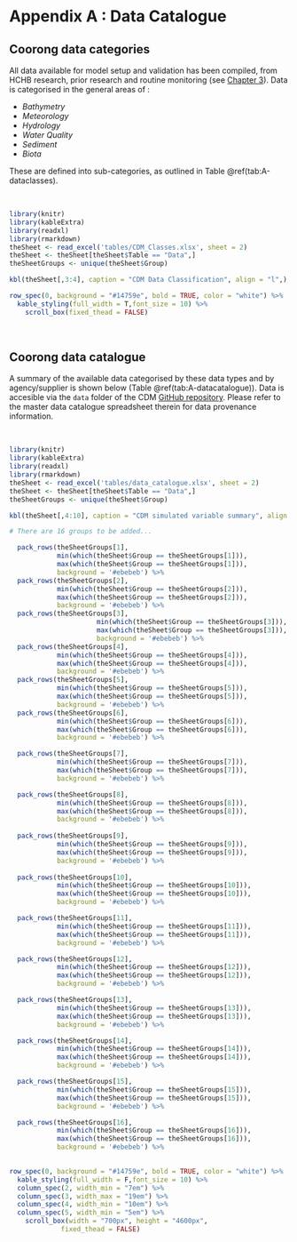 # Appendix A : Data Catalogue {-}

## Coorong data categories {-}

All data available for model setup and validation has been compiled, from HCHB research, prior research and routine monitoring (see [Chapter 3](Model-Data Ecosystem)). Data is categorised in the general areas of :

+ *Bathymetry*
+ *Meteorology*
+ *Hydrology*
+ *Water Quality*
+ *Sediment*
+ *Biota*

These are defined into sub-categories, as outlined in Table \@ref(tab:A-dataclasses).

<br>

```r
library(knitr)
library(kableExtra)
library(readxl)
library(rmarkdown)
theSheet <- read_excel('tables/CDM_Classes.xlsx', sheet = 2)
theSheet <- theSheet[theSheet$Table == "Data",]
theSheetGroups <- unique(theSheet$Group)

kbl(theSheet[,3:4], caption = "CDM Data Classification", align = "l",) %>%

row_spec(0, background = "#14759e", bold = TRUE, color = "white") %>%
  kable_styling(full_width = T,font_size = 10) %>%
    scroll_box(fixed_thead = FALSE)
```

<br>

## Coorong data catalogue {-}

A summary of the available data categorised by these data types and by agency/supplier is shown below (Table \@ref(tab:A-datacatalogue)). Data is accesible via the `data` folder of the CDM [GitHub repository](https://github.com/AquaticEcoDynamics/CDM/tree/master/data). Please refer to the master data catalogue spreadsheet therein for data provenance information.

<br>
```r
library(knitr)
library(kableExtra)
library(readxl)
library(rmarkdown)
theSheet <- read_excel('tables/data_catalogue.xlsx', sheet = 2)
theSheet <- theSheet[theSheet$Table == "Data",]
theSheetGroups <- unique(theSheet$Group)

kbl(theSheet[,4:10], caption = "CDM simulated variable summary", align = "l",) %>%

# There are 16 groups to be added...

  pack_rows(theSheetGroups[1],
            min(which(theSheet$Group == theSheetGroups[1])),
            max(which(theSheet$Group == theSheetGroups[1])),
            background = '#ebebeb') %>%
  pack_rows(theSheetGroups[2],
            min(which(theSheet$Group == theSheetGroups[2])),
            max(which(theSheet$Group == theSheetGroups[2])),
            background = '#ebebeb') %>%
  pack_rows(theSheetGroups[3],
					  min(which(theSheet$Group == theSheetGroups[3])),
					  max(which(theSheet$Group == theSheetGroups[3])),
					  background = '#ebebeb') %>%
  pack_rows(theSheetGroups[4],
          	min(which(theSheet$Group == theSheetGroups[4])),
          	max(which(theSheet$Group == theSheetGroups[4])),
          	background = '#ebebeb') %>%
  pack_rows(theSheetGroups[5],
            min(which(theSheet$Group == theSheetGroups[5])),
            max(which(theSheet$Group == theSheetGroups[5])),
            background = '#ebebeb') %>%
  pack_rows(theSheetGroups[6],
            min(which(theSheet$Group == theSheetGroups[6])),
            max(which(theSheet$Group == theSheetGroups[6])),
            background = '#ebebeb') %>%

  pack_rows(theSheetGroups[7],
            min(which(theSheet$Group == theSheetGroups[7])),
            max(which(theSheet$Group == theSheetGroups[7])),
            background = '#ebebeb') %>%   

  pack_rows(theSheetGroups[8],
            min(which(theSheet$Group == theSheetGroups[8])),
            max(which(theSheet$Group == theSheetGroups[8])),
            background = '#ebebeb') %>%
  
  pack_rows(theSheetGroups[9],
            min(which(theSheet$Group == theSheetGroups[9])),
            max(which(theSheet$Group == theSheetGroups[9])),
            background = '#ebebeb') %>%
  
  pack_rows(theSheetGroups[10],
            min(which(theSheet$Group == theSheetGroups[10])),
            max(which(theSheet$Group == theSheetGroups[10])),
            background = '#ebebeb') %>%   

  pack_rows(theSheetGroups[11],
            min(which(theSheet$Group == theSheetGroups[11])),
            max(which(theSheet$Group == theSheetGroups[11])),
            background = '#ebebeb') %>%

  pack_rows(theSheetGroups[12],
            min(which(theSheet$Group == theSheetGroups[12])),
            max(which(theSheet$Group == theSheetGroups[12])),
            background = '#ebebeb') %>%

  pack_rows(theSheetGroups[13], 
            min(which(theSheet$Group == theSheetGroups[13])),
            max(which(theSheet$Group == theSheetGroups[13])),
            background = '#ebebeb') %>%

  pack_rows(theSheetGroups[14],
            min(which(theSheet$Group == theSheetGroups[14])),
            max(which(theSheet$Group == theSheetGroups[14])),
            background = '#ebebeb') %>%

  pack_rows(theSheetGroups[15],
            min(which(theSheet$Group == theSheetGroups[15])),
            max(which(theSheet$Group == theSheetGroups[15])),
            background = '#ebebeb') %>%

  pack_rows(theSheetGroups[16],
            min(which(theSheet$Group == theSheetGroups[16])),
            max(which(theSheet$Group == theSheetGroups[16])),
            background = '#ebebeb') %>%

            
row_spec(0, background = "#14759e", bold = TRUE, color = "white") %>%
  kable_styling(full_width = F,font_size = 10) %>%
  column_spec(2, width_min = "7em") %>%
  column_spec(3, width_max = "19em") %>%
  column_spec(4, width_min = "10em") %>%
  column_spec(5, width_min = "5em") %>%
    scroll_box(width = "700px", height = "4600px",
             fixed_thead = FALSE)
```

<br>


